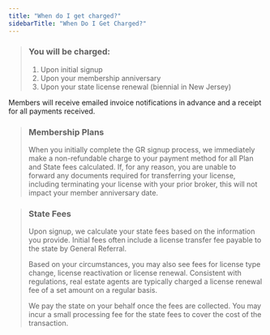 ```yaml
---
title: "When do I get charged?"
sidebarTitle: "When Do I Get Charged?"
---
```


> ### **You will be charged:**
>
> 1. Upon initial signup
> 2. Upon your membership anniversary
> 3. Upon your state license renewal (biennial in New Jersey)

<Note>
  Members will receive emailed invoice notifications in advance and a receipt for all payments received.
</Note>

> ### **Membership Plans**
>
> When you initially complete the GR signup process, we immediately make a non-refundable charge to your payment method for all Plan and State fees calculated. If, for any reason, you are unable to forward any documents required for transferring your license, including terminating your license with your prior broker, this will not impact your member anniversary date.

> ### **State Fees**
>
> Upon signup, we calculate your state fees based on the information you provide. Initial fees often include a license transfer fee payable to the state by General Referral.
>
> Based on your circumstances, you may also see fees for license type change, license reactivation or license renewal. Consistent with regulations, real estate agents are typically charged a license renewal fee of a set amount on a regular basis.
>
> We pay the state on your behalf once the fees are collected. You may incur a small processing fee for the state fees to cover the cost of the transaction.